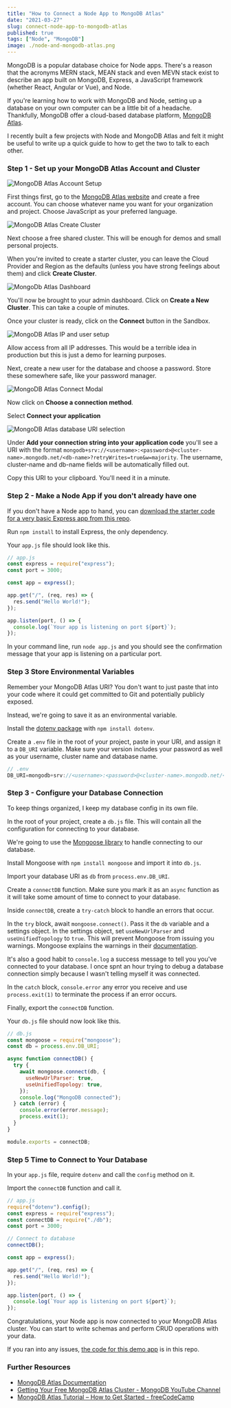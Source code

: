---
title: "How to Connect a Node App to MongoDB Atlas"
date: "2021-03-27"
slug: connect-node-app-to-mongodb-atlas
published: true
tags: ["Node", "MongoDB"]
image: ./node-and-mongodb-atlas.png
---

MongoDB is a popular database choice for Node apps. There's a reason that the acronyms MERN stack, MEAN stack and even MEVN stack exist to describe an app built on MongoDB, Express, a JavaScript framework (whether React, Angular or Vue), and Node.

If you're learning how to work with MongoDB and Node, setting up a database on your own computer can be a little bit of a headache. Thankfully, MongoDB offer a cloud-based database platform, [MongoDB Atlas](https://www.mongodb.com/cloud/atlas).

I recently built a few projects with Node and MongoDB Atlas and felt it might be useful to write up a quick guide to how to get the two to talk to each other.

### Step 1 - Set up your MongoDB Atlas Account and Cluster

![MongoDB Atlas Account Setup](mongodb-atlas-account-setup.png)

First things first, go to the [MongoDB Atlas website](https://www.mongodb.com/cloud/atlas) and create a free account. You can choose whatever name you want for your organization and project. Choose JavaScript as your preferred language.

![MongoDB Atlas Create Cluster](mongodb-atlas-create-cluster.png)

Next choose a free shared cluster. This will be enough for demos and small personal projects.

When you're invited to create a starter cluster, you can leave the Cloud Provider and Region as the defaults (unless you have strong feelings about them) and click **Create Cluster**.

![MongoDb Atlas Dashboard](mongodb-atlas-dashboard.png)

You'll now be brought to your admin dashboard. Click on **Create a New Cluster**. This can take a couple of minutes.

Once your cluster is ready, click on the **Connect** button in the Sandbox.

![MongoDB Atlas IP and user setup](mongodb-atlas-ip-user.png)

Allow access from all IP addresses. This would be a terrible idea in production but this is just a demo for learning purposes.

Next, create a new user for the database and choose a password. Store these somewhere safe, like your password manager.

![MongoDB Atlas Connect Modal](mongodb-atlas-connect-modal.png)

Now click on **Choose a connection method**.

Select **Connect your application**

![MongoDB Atlas database URI selection](mongodb-atlas-connect-cluster.png)

Under **Add your connection string into your application code** you'll see a URI with the format `mongodb+srv://<username>:<password>@<cluster-name>.mongodb.net/<db-name>?retryWrites=true&w=majority`. The username, cluster-name and db-name fields will be automatically filled out.

Copy this URI to your clipboard. You'll need it in a minute.

### Step 2 - Make a Node App if you don't already have one

If you don't have a Node app to hand, you can [download the starter code for a very basic Express app from this repo](https://github.com/GK-Hynes/node-mongodb-atlas/tree/starter-code).

Run `npm install` to install Express, the only dependency.

Your `app.js` file should look like this.

```js
// app.js
const express = require("express");
const port = 3000;

const app = express();

app.get("/", (req, res) => {
  res.send("Hello World!");
});

app.listen(port, () => {
  console.log(`Your app is listening on port ${port}`);
});
```

In your command line, run `node app.js` and you should see the confirmation message that your app is listening on a particular port.

### Step 3 Store Environmental Variables

Remember your MongoDB Atlas URI? You don't want to just paste that into your code where it could get committed to Git and potentially publicly exposed.

Instead, we're going to save it as an environmental variable.

Install the [dotenv package](https://www.npmjs.com/package/dotenv) with `npm install dotenv`.

Create a `.env` file in the root of your project, paste in your URI, and assign it to a `DB_URI` variable. Make sure your version includes your password as well as your username, cluster name and database name.

```js
// .env
DB_URI=mongodb+srv://<username>:<password>@<cluster-name>.mongodb.net/<db-name>?retryWrites=true&w=majority
```

### Step 3 - Configure your Database Connection

To keep things organized, I keep my database config in its own file.

In the root of your project, create a `db.js` file. This will contain all the configuration for connecting to your database.

We're going to use the [Mongoose library](https://mongoosejs.com/) to handle connecting to our database.

Install Mongoose with `npm install mongoose` and import it into `db.js`.

Import your database URI as `db` from `process.env.DB_URI`.

Create a `connectDB` function. Make sure you mark it as an `async` function as it will take some amount of time to connect to your database.

Inside `connectDB`, create a `try-catch` block to handle an errors that occur.

In the `try` block, await `mongoose.connect()`. Pass it the `db` variable and a settings object. In the settings object, set `useNewUrlParser` and `useUnifiedTopology` to `true`. This will prevent Mongoose from issuing you warnings. Mongoose explains the warnings in their [documentation](https://mongoosejs.com/docs/deprecations.html).

It's also a good habit to `console.log` a success message to tell you you've connected to your database. I once spnt an hour trying to debug a database connection simply because I wasn't telling myself it was connected.

In the `catch` block, `console.error` any error you receive and use `process.exit(1)` to terminate the process if an error occurs.

Finally, export the `connectDB` function.

Your `db.js` file should now look like this.

```js
// db.js
const mongoose = require("mongoose");
const db = process.env.DB_URI;

async function connectDB() {
  try {
    await mongoose.connect(db, {
      useNewUrlParser: true,
      useUnifiedTopology: true,
    });
    console.log("MongoDB connected");
  } catch (error) {
    console.error(error.message);
    process.exit(1);
  }
}

module.exports = connectDB;
```

### Step 5 Time to Connect to Your Database

In your `app.js` file, require `dotenv` and call the `config` method on it.

Import the `connectDB` function and call it.

```js
// app.js
require("dotenv").config();
const express = require("express");
const connectDB = require("./db");
const port = 3000;

// Connect to database
connectDB();

const app = express();

app.get("/", (req, res) => {
  res.send("Hello World!");
});

app.listen(port, () => {
  console.log(`Your app is listening on port ${port}`);
});
```

Congratulations, your Node app is now connected to your MongoDB Atlas cluster. You can start to write schemas and perform CRUD operations with your data.

If you ran into any issues, [the code for this demo app](https://github.com/GK-Hynes/node-mongodb-atlas) is in this repo.

### Further Resources

- [MongoDB Atlas Documentation](https://docs.atlas.mongodb.com/)
- [Getting Your Free MongoDB Atlas Cluster - MongoDB YouTube Channel](https://youtu.be/rPqRyYJmx2g)
- [MongoDB Atlas Tutorial – How to Get Started - freeCodeCamp](https://www.freecodecamp.org/news/get-started-with-mongodb-atlas/)

